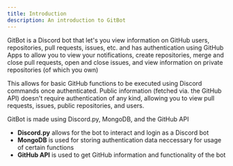 ```yaml
---
title: Introduction
description: An introduction to GitBot
---
```


GitBot is a Discord bot that let's you view information on GitHub users, repositories, pull requests, issues, etc. and has authentication using GitHub Apps to allow you to view your notifications, create repositories, merge and close pull requests, open and close issues, and view information on private repositories (of which you own)

This allows for basic GitHub functions to be executed using Discord commands once authenticated. Public information (fetched via. the GitHub API) doesn't require authentication of any kind, allowing you to view pull requests, issues, public repositories, and users.

GitBot is made using Discord.py, MongoDB, and the GitHub API

* **Discord.py** allows for the bot to interact and login as a Discord bot
* **MongoDB** is used for storing authentication data neccessary for usage of certain functions
* **GitHub API** is used to get GitHub information and functionality of the bot
